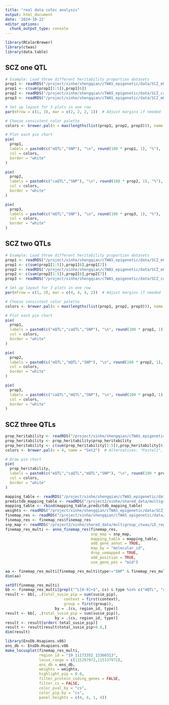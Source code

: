 ```yaml
---
title: "real data coloc analysis"
output: html_document
date: '2024-10-22'
editor_options: 
  chunk_output_type: console
---
```


```r
library(RColorBrewer)
library(ctwas)
library(data.table)
```

## SCZ one QTL
```r
# Example: Load three different heritability proportion datasets
prop1 <- readRDS("/project/xinhe/shengqian/cTWAS_epigenetic/data/SCZ_eQTL/SCZ_eQTL.parameters.RDS")$prop_heritability
prop1 <- c(sum(prop1[1:5]),prop1[6])
prop2 <- readRDS("/project/xinhe/shengqian/cTWAS_epigenetic/data/SCZ_caQTL/SCZ_caQTL.parameters.RDS")$prop_heritability
prop3 <- readRDS("/project/xinhe/shengqian/cTWAS_epigenetic/data/SCZ_mQTL/SCZ_mQTL.parameters.RDS")$prop_heritability

# Set up layout for 3 plots in one row
par(mfrow = c(1, 3), mar = c(2, 2, 2, 1))  # Adjust margins if needed

# Choose consistent color palette
colors <- brewer.pal(n = max(lengths(list(prop1, prop2, prop3))), name = "Set2")

# Plot each pie chart
pie(
  prop1,
  labels = paste0(c("eQTL","SNP"), "\n", round(100 * prop1, 1), "%"),
  col = colors,
  border = "white"
)

pie(
  prop2,
  labels = paste0(c("caQTL","SNP"), "\n", round(100 * prop2, 1), "%"),
  col = colors,
  border = "white"
)

pie(
  prop3,
  labels = paste0(c("mQTL","SNP"), "\n", round(100 * prop3, 1), "%"),
  col = colors,
  border = "white"
)

```

## SCZ two QTLs
```r
# Example: Load three different heritability proportion datasets
prop1 <- readRDS("/project/xinhe/shengqian/cTWAS_epigenetic/data/SCZ_eQTL_caQTL/SCZ_eQTL_caQTL.parameters.RDS")$prop_heritability
prop1 <- c(sum(prop1[1:5]),prop1[6],prop1[7])
prop2 <- readRDS("/project/xinhe/shengqian/cTWAS_epigenetic/data/SCZ_eQTL_mQTL/SCZ_eQTL_mQTL.parameters.RDS")$prop_heritability
prop2 <- c(sum(prop2[1:5]),prop2[6],prop2[7])
prop3 <- readRDS("/project/xinhe/shengqian/cTWAS_epigenetic/data/SCZ_caQTL_mQTL/SCZ_caQTL_mQTL.parameters.RDS")$prop_heritability

# Set up layout for 3 plots in one row
par(mfrow = c(1, 3), mar = c(4, 4, 4, 2))  # Adjust margins if needed

# Choose consistent color palette
colors <- brewer.pal(n = max(lengths(list(prop1, prop2, prop3))), name = "Set2")

# Plot each pie chart
pie(
  prop1,
  labels = paste0(c("eQTL","caQTL","SNP"), "\n", round(100 * prop1, 1), "%"),
  col = colors,
  border = "white"
)

pie(
  prop2,
  labels = paste0(c("eQTL","mQTL","SNP"), "\n", round(100 * prop2, 1), "%"),
  col = colors,
  border = "white"
)

pie(
  prop3,
  labels = paste0(c("caQTL","mQTL","SNP"), "\n", round(100 * prop3, 1), "%"),
  col = colors,
  border = "white"
)

```

## SCZ three QTLs
```r
prop_heritability <- readRDS("/project/xinhe/shengqian/cTWAS_epigenetic/data/SCZ_eQTL_caQTL_mQTL/SCZ_eQTL_caQTL_mQTL.parameters.RDS")
prop_heritability <- prop_heritability$prop_heritability
prop_heritability <- c(sum(prop_heritability[1:5]),prop_heritability[6],prop_heritability[7],prop_heritability[8])
colors <- brewer.pal(n = 4, name = "Set2")  # Alternatives: "Pastel1", "Dark2", "Set3"

# Draw pie chart
pie(
  prop_heritability,
  labels = paste0(c("eQTL","caQTL","mQTL","SNP"), "\n", round(100 * prop_heritability, 1), "%"),
  col = colors,
  border = "white"
)
```


```r
mapping_table <- readRDS("/project/xinhe/shengqian/cTWAS_epigenetic/data/weights/gene_mapping.RDS")
predictdb_mapping_table <- readRDS("/project2/xinhe/shared_data/multigroup_ctwas/weights/mapping_files/PredictDB_mapping.RDS")
mapping_table <- rbind(mapping_table,predictdb_mapping_table)
weights <- readRDS("/project/xinhe/shengqian/cTWAS_epigenetic/data/SCZ_eQTL_caQTL_mQTL/SCZ_eQTL_caQTL_mQTL.preprocessed.weights.RDS")
finemap_res <- readRDS("/project/xinhe/shengqian/cTWAS_epigenetic/data/SCZ_eQTL_caQTL_mQTL/SCZ_eQTL_caQTL_mQTL.finemap_regions_res.RDS")
finemap_res <- finemap_res$finemap_res
snp_map <- readRDS("/project2/xinhe/shared_data/multigroup_ctwas/LD_region_info/snp_map.RDS")
finemap_res_multi <- anno_finemap_res(finemap_res,
                                      snp_map = snp_map,
                                      mapping_table = mapping_table,
                                      add_gene_annot = TRUE,
                                      map_by = "molecular_id",
                                      drop_unmapped = TRUE,
                                      add_position = TRUE,
                                      use_gene_pos = "mid")

aa <- finemap_res_multi[finemap_res_multi$type!="SNP" & finemap_res_multi$susie_pip>0.8,]
dim(aa)

setDT(finemap_res_multi)
bb <- finemap_res_multi[grepl("^L[0-9]+$", cs) & type %in% c("mQTL", "caQTL", "eQTL")]
result <- bb[, .(total_susie_pip = sum(susie_pip),
                          context = first(context),
                          group = first(group)),
                      by = .(cs, region_id, type)]
result <- bb[, .(total_susie_pip = sum(susie_pip)),
                      by = .(cs, region_id, type)]
result <- result[order(-total_susie_pip)]
result <- result[result$total_susie_pip>0.8,]
dim(result)
```

```r
library(EnsDb.Hsapiens.v86)
ens_db <- EnsDb.Hsapiens.v86
make_locusplot(finemap_res_multi,
               region_id = "19_11173352_13360313",
               locus_range = c(115297972,115337972),
               ens_db = ens_db,
               weights = weights,
               highlight_pip = 0.8,
               filter_protein_coding_genes = FALSE,
               filter_cs = FALSE,
               color_pval_by = "cs",
               color_pip_by = "cs",
               panel.heights = c(4, 4, 1, 4))
```